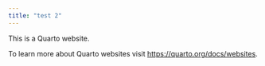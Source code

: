 ```yaml
---
title: "test 2"
---
```


This is a Quarto website.

To learn more about Quarto websites visit <https://quarto.org/docs/websites>.
